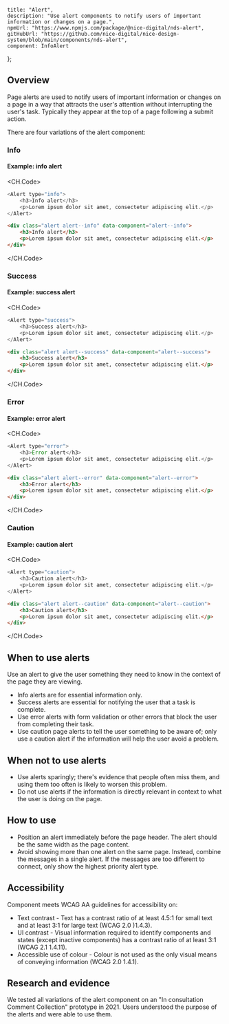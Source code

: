 
	title: "Alert",
	description: "Use alert components to notify users of important information or changes on a page.",
	npmUrl: "https://www.npmjs.com/package/@nice-digital/nds-alert",
	gitHubUrl: "https://github.com/nice-digital/nice-design-system/blob/main/components/nds-alert",
	component: InfoAlert
};

## Overview

Page alerts are used to notify users of important information or changes on a page in a way that attracts the user's attention without interrupting the user's task. Typically they appear at the top of a page following a submit action.

There are four variations of the alert component:

### Info

<Example>
<h4>Example: info alert</h4>
<InfoAlert />

<CH.Code>
```js React
<Alert type="info">
	<h3>Info alert</h3>
	<p>Lorem ipsum dolor sit amet, consectetur adipiscing elit.</p>
</Alert>
```
```html HTML
<div class="alert alert--info" data-component="alert--info">
	<h3>Info alert</h3>
	<p>Lorem ipsum dolor sit amet, consectetur adipiscing elit.</p>
</div>
```
</CH.Code>
</Example>

### Success

<Example>
<h4>Example: success alert</h4>
<SuccessAlert />

<CH.Code>
```js React
<Alert type="success">
	<h3>Success alert</h3>
	<p>Lorem ipsum dolor sit amet, consectetur adipiscing elit.</p>
</Alert>
```
```html HTML
<div class="alert alert--success" data-component="alert--success">
	<h3>Success alert</h3>
	<p>Lorem ipsum dolor sit amet, consectetur adipiscing elit.</p>
</div>
```
</CH.Code>
</Example>

### Error

<Example>
<h4>Example: error alert</h4>
<ErrorAlert />

<CH.Code>
```js React
<Alert type="error">
	<h3>Error alert</h3>
	<p>Lorem ipsum dolor sit amet, consectetur adipiscing elit.</p>
</Alert>
```
```html HTML
<div class="alert alert--error" data-component="alert--error">
	<h3>Error alert</h3>
	<p>Lorem ipsum dolor sit amet, consectetur adipiscing elit.</p>
</div>
```
</CH.Code>
</Example>

### Caution

<Example>
<h4>Example: caution alert</h4>
<CautionAlert />

<CH.Code>
```js React
<Alert type="caution">
	<h3>Caution alert</h3>
	<p>Lorem ipsum dolor sit amet, consectetur adipiscing elit.</p>
</Alert>
```
```html HTML
<div class="alert alert--caution" data-component="alert--caution">
	<h3>Caution alert</h3>
	<p>Lorem ipsum dolor sit amet, consectetur adipiscing elit.</p>
</div>
```
</CH.Code>
</Example>

## When to use alerts

Use an alert to give the user something they need to know in the context of the page they are viewing.

-   Info alerts are for essential information only.
-   Success alerts are essential for notifying the user that a task is complete.
-   Use error alerts with form validation or other errors that block the user from completing their task.
-   Use caution page alerts to tell the user something to be aware of; only use a caution alert if the information will help the user avoid a problem.

## When not to use alerts

-   Use alerts sparingly; there's evidence that people often miss them, and using them too often is likely to worsen this problem.
-   Do not use alerts if the information is directly relevant in context to what the user is doing on the page.


## How to use

-   Position an alert immediately before the page header. The alert should be the same width as the page content.
-   Avoid showing more than one alert on the same page. Instead, combine the messages in a single alert. If the messages are too different to connect, only show the highest priority alert type.


## Accessibility

Component meets WCAG AA guidelines for accessibility on:

- Text contrast - Text has a contrast ratio of at least 4.5:1 for small text and at least 3:1 for large text (WCAG 2.0 )1.4.3).
- UI contrast - Visual information required to identify components and states (except inactive components) has a contrast ratio of at least 3:1 (WCAG 2.1 1.4.11).
- Accessible use of colour - Colour is not used as the only visual means of conveying information (WCAG 2.0 1.4.1).

## Research and evidence

We tested all variations of the alert component on an "In consultation Comment Collection" prototype in 2021. Users understood the purpose of the alerts and were able to use them.

